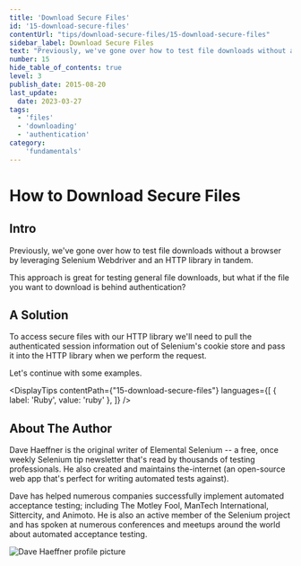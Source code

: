 ```yaml
---
title: 'Download Secure Files'
id: '15-download-secure-files'
contentUrl: "tips/download-secure-files/15-download-secure-files"
sidebar_label: Download Secure Files
text: "Previously, we've gone over how to test file downloads without a browser by leveraging Selenium Webdriver and an HTTP library in tandem. This approach is great for testing general file downloads, but what if the file you want to download is behind authentication?"
number: 15
hide_table_of_contents: true
level: 3
publish_date: 2015-08-20
last_update:
  date: 2023-03-27
tags:
  - 'files'
  - 'downloading'
  - 'authentication'
category:
    'fundamentals'
---
```


# How to Download Secure Files

## Intro

Previously, we've gone over how to test file downloads without a browser by leveraging Selenium Webdriver and an
HTTP library in tandem.

This approach is great for testing general file downloads, but what if the file you want to download is behind
authentication?

## A Solution

To access secure files with our HTTP library we'll need to pull the authenticated session information out of
Selenium's cookie store and pass it into the HTTP library when we perform the request.

Let's continue with some examples.


<DisplayTips contentPath={"15-download-secure-files"} languages={[
    { label: 'Ruby', value: 'ruby' },
]} />


## About The Author

Dave Haeffner is the original writer of Elemental Selenium -- a free, once weekly Selenium tip newsletter that's read
by thousands of testing professionals. He also created and maintains the-internet (an open-source web app that's
perfect for writing automated tests against).

Dave has helped numerous companies successfully implement automated acceptance testing; including The Motley Fool,
ManTech International, Sittercity, and Animoto. He is also an active member of the Selenium project and has spoken
at numerous conferences and meetups around the world about automated acceptance testing.

![Dave Haeffner profile picture](/img/authors/dave-haeffner.jpeg#author-img 'a title')

